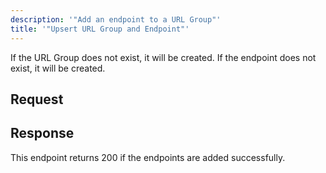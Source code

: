 ```yaml
---
description: '"Add an endpoint to a URL Group"'
title: '"Upsert URL Group and Endpoint"'
---
```

If the URL Group does not exist, it will be created. If the endpoint does not exist, it will be created.
## Request
## Response
This endpoint returns 200 if the endpoints are added successfully.